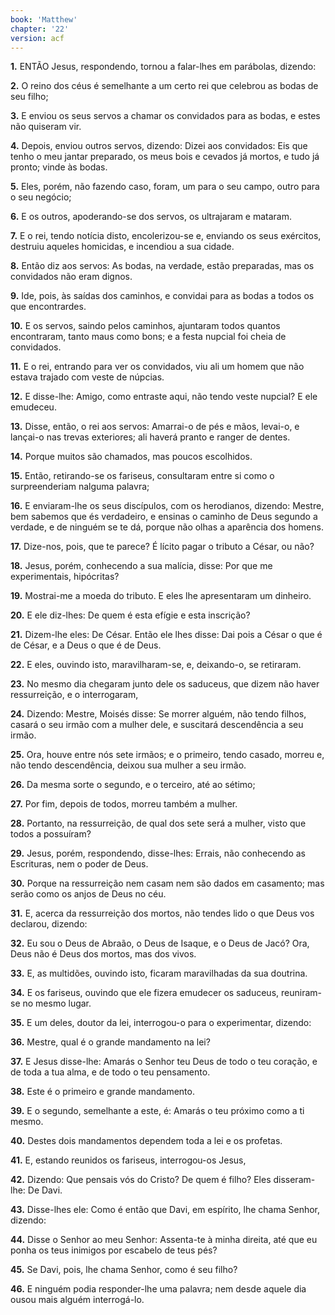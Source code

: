 ```yaml
---
book: 'Matthew'
chapter: '22'
version: acf
---
```


**1.** ENTÃO Jesus, respondendo, tornou a falar-lhes em parábolas, dizendo:

**2.** O reino dos céus é semelhante a um certo rei que celebrou as bodas de seu filho;

**3.** E enviou os seus servos a chamar os convidados para as bodas, e estes não quiseram vir.

**4.** Depois, enviou outros servos, dizendo: Dizei aos convidados: Eis que tenho o meu jantar preparado, os meus bois e cevados já mortos, e tudo já pronto; vinde às bodas.

**5.** Eles, porém, não fazendo caso, foram, um para o seu campo, outro para o seu negócio;

**6.** E os outros, apoderando-se dos servos, os ultrajaram e mataram.

**7.** E o rei, tendo notícia disto, encolerizou-se e, enviando os seus exércitos, destruiu aqueles homicidas, e incendiou a sua cidade.

**8.** Então diz aos servos: As bodas, na verdade, estão preparadas, mas os convidados não eram dignos.

**9.** Ide, pois, às saídas dos caminhos, e convidai para as bodas a todos os que encontrardes.

**10.** E os servos, saindo pelos caminhos, ajuntaram todos quantos encontraram, tanto maus como bons; e a festa nupcial foi cheia de convidados.

**11.** E o rei, entrando para ver os convidados, viu ali um homem que não estava trajado com veste de núpcias.

**12.** E disse-lhe: Amigo, como entraste aqui, não tendo veste nupcial? E ele emudeceu.

**13.** Disse, então, o rei aos servos: Amarrai-o de pés e mãos, levai-o, e lançai-o nas trevas exteriores; ali haverá pranto e ranger de dentes.

**14.** Porque muitos são chamados, mas poucos escolhidos.

**15.** Então, retirando-se os fariseus, consultaram entre si como o surpreenderiam nalguma palavra;

**16.** E enviaram-lhe os seus discípulos, com os herodianos, dizendo: Mestre, bem sabemos que és verdadeiro, e ensinas o caminho de Deus segundo a verdade, e de ninguém se te dá, porque não olhas a aparência dos homens.

**17.** Dize-nos, pois, que te parece? É lícito pagar o tributo a César, ou não?

**18.** Jesus, porém, conhecendo a sua malícia, disse: Por que me experimentais, hipócritas?

**19.** Mostrai-me a moeda do tributo. E eles lhe apresentaram um dinheiro.

**20.** E ele diz-lhes: De quem é esta efígie e esta inscrição?

**21.** Dizem-lhe eles: De César. Então ele lhes disse: Dai pois a César o que é de César, e a Deus o que é de Deus.

**22.** E eles, ouvindo isto, maravilharam-se, e, deixando-o, se retiraram.

**23.** No mesmo dia chegaram junto dele os saduceus, que dizem não haver ressurreição, e o interrogaram,

**24.** Dizendo: Mestre, Moisés disse: Se morrer alguém, não tendo filhos, casará o seu irmão com a mulher dele, e suscitará descendência a seu irmão.

**25.** Ora, houve entre nós sete irmãos; e o primeiro, tendo casado, morreu e, não tendo descendência, deixou sua mulher a seu irmão.

**26.** Da mesma sorte o segundo, e o terceiro, até ao sétimo;

**27.** Por fim, depois de todos, morreu também a mulher.

**28.** Portanto, na ressurreição, de qual dos sete será a mulher, visto que todos a possuíram?

**29.** Jesus, porém, respondendo, disse-lhes: Errais, não conhecendo as Escrituras, nem o poder de Deus.

**30.** Porque na ressurreição nem casam nem são dados em casamento; mas serão como os anjos de Deus no céu.

**31.** E, acerca da ressurreição dos mortos, não tendes lido o que Deus vos declarou, dizendo:

**32.** Eu sou o Deus de Abraão, o Deus de Isaque, e o Deus de Jacó? Ora, Deus não é Deus dos mortos, mas dos vivos.

**33.** E, as multidões, ouvindo isto, ficaram maravilhadas da sua doutrina.

**34.** E os fariseus, ouvindo que ele fizera emudecer os saduceus, reuniram-se no mesmo lugar.

**35.** E um deles, doutor da lei, interrogou-o para o experimentar, dizendo:

**36.** Mestre, qual é o grande mandamento na lei?

**37.** E Jesus disse-lhe: Amarás o Senhor teu Deus de todo o teu coração, e de toda a tua alma, e de todo o teu pensamento.

**38.** Este é o primeiro e grande mandamento.

**39.** E o segundo, semelhante a este, é: Amarás o teu próximo como a ti mesmo.

**40.** Destes dois mandamentos dependem toda a lei e os profetas.

**41.** E, estando reunidos os fariseus, interrogou-os Jesus,

**42.** Dizendo: Que pensais vós do Cristo? De quem é filho? Eles disseram-lhe: De Davi.

**43.** Disse-lhes ele: Como é então que Davi, em espírito, lhe chama Senhor, dizendo:

**44.** Disse o Senhor ao meu Senhor: Assenta-te à minha direita, até que eu ponha os teus inimigos por escabelo de teus pés?

**45.** Se Davi, pois, lhe chama Senhor, como é seu filho?

**46.** E ninguém podia responder-lhe uma palavra; nem desde aquele dia ousou mais alguém interrogá-lo.

